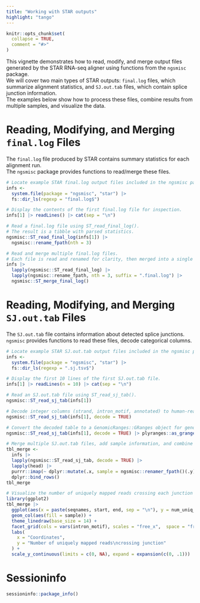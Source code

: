 ```yaml
---
title: "Working with STAR outputs"
highlight: "tango"
---
```


```r
knitr::opts_chunk$set(
  collapse = TRUE,
  comment = "#>"
)
```

This vignette demonstrates how to read, modify, and merge output files generated by the STAR RNA-seq aligner using functions from the `ngsmisc` package.  
We will cover two main types of STAR outputs: `final.log` files, which summarize alignment statistics, and `SJ.out.tab` files, which contain splice junction information.  
The examples below show how to process these files, combine results from multiple samples, and visualize the data.

# Reading, Modifying, and Merging `final.log` Files

The `final.log` file produced by STAR contains summary statistics for each alignment run.  
The `ngsmisc` package provides functions to read/merge these files.

```r
# Locate example STAR final.log output files included in the ngsmisc package.
infs <-
  system.file(package = "ngsmisc", "star") |>
  fs::dir_ls(regexp = "final.log$")

# Display the contents of the first final.log file for inspection.
infs[1] |> readLines() |> cat(sep = "\n")

# Read a final.log file using ST_read_final_log().
# The result is a tibble with parsed statistics.
ngsmisc::ST_read_final_log(infs[1]) |>
  ngsmisc::rename_fpath(nth = 3)

# Read and merge multiple final.log files.
# Each file is read and renamed for clarity, then merged into a single tibble.
infs |>
  lapply(ngsmisc::ST_read_final_log) |>
  lapply(ngsmisc::rename_fpath, nth = 3, suffix = ".final.log") |>
  ngsmisc::ST_merge_final_log()
```

# Reading, Modifying, and Merging `SJ.out.tab` Files

The `SJ.out.tab` file contains information about detected splice junctions.
`ngsmisc` provides functions to read these files, decode categorical columns.

```r
# Locate example STAR SJ.out.tab output files included in the ngsmisc package.
infs <-
  system.file(package = "ngsmisc", "star") |>
  fs::dir_ls(regexp = ".sj.tsv$")

# Display the first 10 lines of the first SJ.out.tab file.
infs[1] |> readLines(n = 10) |> cat(sep = "\n")

# Read an SJ.out.tab file using ST_read_sj_tab().
ngsmisc::ST_read_sj_tab(infs[1])

# Decode integer columns (strand, intron_motif, annotated) to human-readable strings.
ngsmisc::ST_read_sj_tab(infs[1], decode = TRUE)

# Convert the decoded table to a GenomicRanges::GRanges object for genomic analysis.
ngsmisc::ST_read_sj_tab(infs[1], decode = TRUE) |> plyranges::as_granges()

# Merge multiple SJ.out.tab files, add sample information, and combine into a single tibble.
tbl_merge <-
  infs |>
  lapply(ngsmisc::ST_read_sj_tab, decode = TRUE) |>
  lapply(head) |>
  purrr::imap(~ dplyr::mutate(.x, sample = ngsmisc::renamer_fpath()(.y))) |>
  dplyr::bind_rows()
tbl_merge

# Visualize the number of uniquely mapped reads crossing each junction for each sample.
library(ggplot2)
tbl_merge |>
  ggplot(aes(x = paste(seqnames, start, end, sep = "\n"), y = num_uniq_map_jc)) +
  geom_col(aes(fill = sample)) +
  theme_linedraw(base_size = 14) +
  facet_grid(cols = vars(intron_motif), scales = "free_x",  space = "free") +
  labs(
    x = "Coordinates",
    y = "Number of uniquely mapped reads\ncrossing junction"
  ) +
  scale_y_continuous(limits = c(0, NA), expand = expansion(c(0, .1)))
```

# Sessioninfo
```r
sessioninfo::package_info()
```
